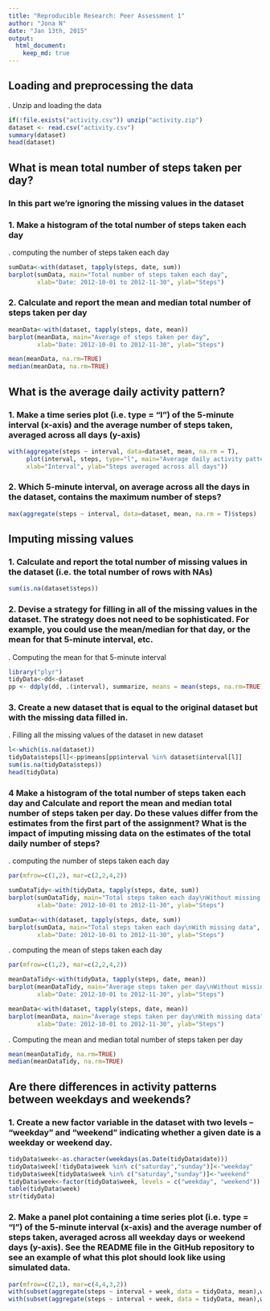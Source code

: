 ```yaml
---
title: "Reproducible Research: Peer Assessment 1"
author: "Jona N"
date: "Jan 13th, 2015"
output: 
  html_document:
    keep_md: true
---
```


## Loading and preprocessing the data

. Unzip and loading the data
```r
if(!file.exists("activity.csv")) unzip("activity.zip")
dataset <- read.csv("activity.csv")
summary(dataset)
head(dataset)
```


## What is mean total number of steps taken per day?

### In this part we're ignoring the missing values in the dataset
### 1. Make a histogram of the total number of steps taken each day
. computing the number of steps taken each day
```r
sumData<-with(dataset, tapply(steps, date, sum))
barplot(sumData, main="Total number of steps taken each day",
        xlab="Date: 2012-10-01 to 2012-11-30", ylab="Steps")
```

### 2. Calculate and report the mean and median total number of steps taken per day
```r
meanData<-with(dataset, tapply(steps, date, mean))
barplot(meanData, main="Average of steps taken per day",
        xlab="Date: 2012-10-01 to 2012-11-30", ylab="Steps")

mean(meanData, na.rm=TRUE)
median(meanData, na.rm=TRUE)
```


## What is the average daily activity pattern?

### 1. Make a time series plot (i.e. type = "l") of the 5-minute interval (x-axis) and the average number of steps taken, averaged across all days (y-axis)
```r
with(aggregate(steps ~ interval, data=dataset, mean, na.rm = T),
     plot(interval, steps, type="l", main="Average daily activity pattern",
     xlab="Interval", ylab="Steps averaged across all days"))
```

### 2. Which 5-minute interval, on average across all the days in the dataset, contains the maximum number of steps?
```r
max(aggregate(steps ~ interval, data=dataset, mean, na.rm = T)$steps)
```


## Imputing missing values

### 1. Calculate and report the total number of missing values in the dataset (i.e. the total number of rows with NAs)
```r
sum(is.na(dataset$steps))
```

### 2. Devise a strategy for filling in all of the missing values in the dataset. The strategy does not need to be sophisticated. For example, you could use the mean/median for that day, or the mean for that 5-minute interval, etc.
. Computing the mean for that 5-minute interval
```r
library("plyr")
tidyData<-dd<-dataset
pp <- ddply(dd, .(interval), summarize, means = mean(steps, na.rm=TRUE))
```

### 3. Create a new dataset that is equal to the original dataset but with the missing data filled in.
. Filling all the missing values of the dataset in new dataset
```r
l<-which(is.na(dataset))
tidyData$steps[l]<-pp$means[pp$interval %in% dataset$interval[l]]
sum(is.na(tidyData$steps))
head(tidyData)
```

### 4 Make a histogram of the total number of steps taken each day and Calculate and report the mean and median total number of steps taken per day. Do these values differ from the estimates from the first part of the assignment? What is the impact of imputing missing data on the estimates of the total daily number of steps?
. computing the number of steps taken each day
```r
par(mfrow=c(1,2), mar=c(2,2,4,2))

sumDataTidy<-with(tidyData, tapply(steps, date, sum))
barplot(sumDataTidy, main="Total steps taken each day\nWithout missing data",
        xlab="Date: 2012-10-01 to 2012-11-30", ylab="Steps")

sumData<-with(dataset, tapply(steps, date, sum))
barplot(sumData, main="Total steps taken each day\nWith missing data",
        xlab="Date: 2012-10-01 to 2012-11-30", ylab="Steps")
```

. computing the mean of steps taken each day
```r
par(mfrow=c(1,2), mar=c(2,2,4,2))

meanDataTidy<-with(tidyData, tapply(steps, date, mean))
barplot(meanDataTidy, main="Average steps taken per day\nWithout missing data",
        xlab="Date: 2012-10-01 to 2012-11-30", ylab="Steps")

meanData<-with(dataset, tapply(steps, date, mean))
barplot(meanData, main="Average steps taken per day\nWith missing data",
        xlab="Date: 2012-10-01 to 2012-11-30", ylab="Steps")
```

. Computing the mean and median total number of steps taken per day
```r
mean(meanDataTidy, na.rm=TRUE)
median(meanDataTidy, na.rm=TRUE)
```



## Are there differences in activity patterns between weekdays and weekends?

### 1. Create a new factor variable in the dataset with two levels – “weekday” and “weekend” indicating whether a given date is a weekday or weekend day.
```r
tidyData$week<-as.character(weekdays(as.Date(tidyData$date)))
tidyData$week[!tidyData$week %in% c("saturday","sunday")]<-"weekday"
tidyData$week[tidyData$week %in% c("saturday","sunday")]<-"weekend"
tidyData$week<-factor(tidyData$week, levels = c("weekday", "weekend"))
table(tidyData$week)
str(tidyData)
```

### 2. Make a panel plot containing a time series plot (i.e. type = "l") of the 5-minute interval (x-axis) and the average number of steps taken, averaged across all weekday days or weekend days (y-axis). See the README file in the GitHub repository to see an example of what this plot should look like using simulated data.
```r
par(mfrow=c(2,1), mar=c(4,4,3,2))
with(subset(aggregate(steps ~ interval + week, data = tidyData, mean),week=="weekday"), plot(interval, steps, type="l", main="Average of steps across all weekday day", xlab="Interval", ylab="Steps"))
with(subset(aggregate(steps ~ interval + week, data = tidyData, mean),week=="weekend"), plot(interval, steps, type="l", main="Average of steps across all weekend day", xlab="Interval", ylab="Steps"))

```

